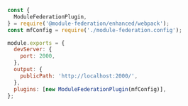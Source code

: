 ```js title='webpack.config.js'
const {
  ModuleFederationPlugin,
} = require('@module-federation/enhanced/webpack');
const mfConfig = require('./module-federation.config');

module.exports = {
  devServer: {
    port: 2000,
  },
  output: {
    publicPath: 'http://localhost:2000/',
  },
  plugins: [new ModuleFederationPlugin(mfConfig)],
};
```
